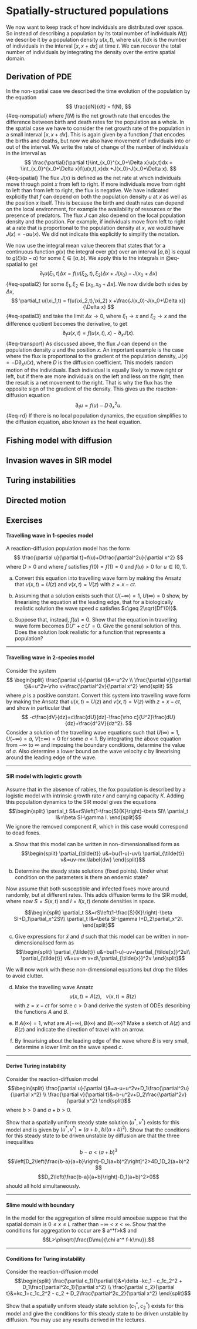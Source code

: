 # Spatially-structured populations

We now want to keep track of how individuals are distributed over space. So instead of describing a population by its total number of individuals $N(t)$ we describe it by a population density $u(x,t)$, where $u(x,t)dx$ is the number of individuals in the interval $[x,x+dx]$ at time $t$. We can recover the total number of individuals by integrating the density over the entire spatial domain.

## Derivation of PDE
In the non-spatial case we described the time evolution of the population by the equation
$$
\frac{dN}{dt} = f(N),
$$ {#eq-nonspatial}
where $f(N)$ is the net growth rate that encodes the difference between birth and death rates for the population as a whole. In the spatial case we have to consider the net growth rate of the population in a small interval $[x,x+dx]$. This is again given by a function $f$ that encodes the births and deaths, but now we also have  movement of individuals into or out of the interval. We write the rate of change of the number of individuals in the interval as
$$
\frac{\partial}{\partial t}\int_{x_0}^{x_0+\Delta x}u(x,t)dx = 
\int_{x_0}^{x_0+\Delta x}f(u(x,t),x)dx +J(x_0)-J(x_0+\Delta x).
$$ {#eq-spatial}
The flux $J(x)$ is defined as the net rate at which individuals move through point $x$ from left to right. If more individuals move from right to left than from left to right, the flux is negative. We have indicated explicitly that $f$ can depend on both the population density $u$ at $x$ as well as the position $x$ itself. This is because the birth and death rates can depend on the local environment, for example the availability of resources or the presence of predators. The flux $J$ can also depend on the local population density and the position. For example, if individuals move from left to right at a rate that is proportional to the population density at $x$, we would have $J(x) = -\alpha u(x)$. We did not indicate this explicitly to simplify the notation.

We now use the integral mean value theorem that states that for a continuous function $g(x)$ the integral over $g(x)$ over an interval $[a,b]$ is equal to $g(\xi)(b-a)$ for some $\xi\in[a,b]$. We apply this to the integrals in @eq-spatial to get
$$
\partial_t u(\xi_1,t)\Delta x = f(u(\xi_2,t),\xi_2)\Delta x +J(x_0)-J(x_0+\Delta x)
$$ {#eq-spatial2}
for some $\xi_1,\xi_2\in[x_0,x_0+\Delta x]$. We now divide both sides by $\Delta x$,
$$
\partial_t u(\xi_1,t) = f(u(\xi_2,t),\xi_2) x +\frac{J(x_0)-J(x_0+\Delta x)}{\Delta x}
$$ {#eq-spatial3}
and take the limit $\Delta x\to 0$, where $\xi_1\to x$ and $\xi_2\to x$ and the difference quotient becomes the derivative, to get
$$
\partial_t u(x,t) = f(u(x,t),x)-\partial_x J(x).
$$  {#eq-transport}
As discussed above, the flux $J$ can depend on the population density $u$ and the position $x$. An important example is the case where the flux is proportional to the gradient of the population density, $J(x) = -D\partial_x u(x)$, where $D$ is the diffusion coefficient. This models random motion of the individuals. Each individual is equally likely to move right or left, but if there are more individuals on the left and less on the right, then the result is a net movement to the right. That is why the flux has the opposite sign of the gradient of the density. This gives us the reaction-diffusion equation
$$
\partial_t u=f(u)-D\,\partial_x^2 u.
$$ {#eq-rd}
If there is no local population dynamics, the equation simplifies to the diffusion equation, also known as the heat equation.

## Fishing model with diffusion

## Invasion waves in SIR model

## Turing instabilities

## Directed motion

## Exercises

#### Travelling wave in 1-species model
::: {#exr-spatial1}
<!--- From sheet 4 --->
A reaction-diffusion population model has the form
$$
\frac{\partial u}{\partial t}=f(u)+D\frac{\partial^2u}{\partial x^2}
$$
where $D>0$ and where $f$ satisfies $f(0)=f(1)=0$ and $f(u)>0$ for
$u\in(0,1)$. 

a) Convert this equation into travelling wave form by making the
Ansatz that $u(x,t)=U(z)$ and $v(x,t)=V(z)$ with $z=x-ct$.

b) Assuming
that a solution exists such that $U(-\infty)=1$, $U(\infty)=0$ show, by
linearising the equation at the leading edge,
that for a biologically realistic solution the wave speed $c$ satisfies
$c\geq 2\sqrt{Df'(0)}$.

c) Suppose that, instead, $f(u)=0$. Show that the equation in travelling
wave form becomes $DU''+c\,U'=0$.  Give the general solution of
this. Does the solution look realistic for a function that represents
a population?
:::

----------------------------------------------------------------------

#### Travelling wave in 2-species model
::: {#exr-spatial2}
<!--- From sheet 4 --->
Consider the system
$$
\begin{split}
\frac{\partial u}{\partial t}&=-u^2v \\
\frac{\partial v}{\partial t}&=u^2v-\rho
v+\frac{\partial^2v}{\partial x^2}
\end{split}
$$
where $\rho$ is a positive constant. 
Convert this system into travelling wave form
by making the
Ansatz that $u(x,t)=U(z)$ and $v(x,t)=V(z)$ with $z=x-ct$, and show in particular that
$$
-c\frac{dV}{dz}=c\frac{dU}{dz}-\frac{\rho
  c}{U^2}\frac{dU}{dz}+\frac{d^2V}{dz^2}.
$$
Consider a solution of the travelling wave equations
such that $U(\infty)=1$, $U(-\infty)=a$, $V(\pm\infty)=0$ for some $a<1$.
By integrating the above equation from $-\infty$ to
$\infty$ and imposing the boundary conditions, determine 
 the value of $a$. Also determine a lower bound on the
wave velocity $c$ by linearising around the leading edge of the
wave.
:::

----------------------------------------------------------------------

#### SIR model with logistic growth
::: {#exr-spatial3}
<!--- From sheet 4 --->
Assume that in the absence of rabies, the fox population is described by a
logistic model with intrinsic growth rate $r$ and carrying capacity $K$.
Adding this population dynamics to the SIR model gives the equations
$$\begin{split}
\partial_t S&=rS\left(1-\frac{S}{K}\right)-\beta SI\\
\partial_t I&=\beta SI-\gamma I.
\end{split}$$
We ignore the removed component $R$, which in this case would correspond to
dead foxes.


a) Show that this model can be written in non-dimensionalised
form as
$$\begin{split}
\partial_{\tilde{t}} u&=bu(1-u)-uv\\
\partial_{\tilde{t}} v&=uv-mv.\label{dw}
\end{split}$$

b) Determine the steady state solutions (fixed points). Under
what condition on the parameters is there an endemic state?

Now assume that both susceptible and infected foxes move around randomly,
but at different rates. This adds diffusion terms to the SIR model, where now
$S=S(x,t)$ and $I=I(x,t)$ denote densities in space.

$$\begin{split}
\partial_t S&=rS\left(1-\frac{S}{K}\right)-\beta SI+D_1\partial_x^2S\\\
\partial_t I&=\beta SI-\gamma I+D_2\partial_x^2I.
\end{split}$$

c) Give expressions for $\tilde{x}$ and $d$ such that this model can be written in non-dimensionalised
form as
$$\begin{split}
\partial_{\tilde{t}} u&=bu(1-u)-uv+\partial_{\tilde{x}}^2u\\
\partial_{\tilde{t}} v&=uv-m v+d\,\partial_{\tilde{x}}^2v
\end{split}$$

We will now work with these non-dimensional equations but drop the tildes to avoid clutter.

d) Make the travelling wave Ansatz
$$
u(x,t)=A(z),~~~v(x,t)=B(z)
$$
with $z=x-ct$ for some $c>0$
and derive the system of ODEs describing the functions $A$ and $B$. 

e) If $A(\infty)=1$, what are $A(-\infty), B(\infty)$ and $B(-\infty)$? Make a sketch of $A(z)$
and $B(z)$ and indicate the direction of travel with an arrow. 

f) By linearising about the leading edge of the wave where $B$ is
very small, determine a lower limit on the wave speed $c$.

:::

----------------------------------------------------------------------

#### Derive Turing instability
::: {#exr-spatial4}
Consider the reaction-diffusion model
$$\begin{split}
\frac{\partial u}{\partial t}&=a-u+u^2v+D_1\frac{\partial^2u}{\partial
  x^2} \\
\frac{\partial v}{\partial t}&=b-u^2v+D_2\frac{\partial^2v}{\partial
  x^2}
\end{split}$$
where $b>0$ and $a+b>0$.

Show that a spatially uniform steady state solution $(u^*,v^*)$ exists
for this model and is given by $(u^*,v^*)=(a+b\,,\;b/(a+b)^2)$. Show that
the conditions for this steady state to be driven unstable by
diffusion are that the three inequalities
$$
b-a<(a+b)^3$$
$$\left[D_2\left(\frac{b-a}{a+b}\right)-D_1(a+b)^2\right]^2>4D_1D_2(a+b)^2
$$
$$D_2\left(\frac{b-a}{a+b}\right)-D_1(a+b)^2>0$$
should all hold simultaneously.

:::

----------------------------------------------------------------------

#### Slime mould with boundary
::: {#exr-spatial5}
In the model for the aggregation of slime mould amoebae
suppose that the spatial domain is $0\leq x\leq L$ rather than
$-\infty<x<\infty$. Show that the conditions for aggregation to occur
are $\mbox{\large $\chi$} a^*f>k\mu$ and
$$L>\pi\sqrt{\frac{D\mu}{\chi a^* f-k\mu}}.$$
:::

----------------------------------------------------------------------

#### Conditions for Turing instability
::: {#exr-spatial6}

Consider the reaction-diffusion model
$$\begin{split}
\frac{\partial c_1}{\partial t}&=\delta -kc_1 - c_1c_2^2 + D_1\frac{\partial^2c_1}{\partial
  x^2} \\
\frac{\partial c_2}{\partial t}&=kc_1+c_1c_2^2 - c_2 + D_2\frac{\partial^2c_2}{\partial
  x^2}
\end{split}$$

Show that a spatially uniform steady state solution $(c_1^*,c_2^*)$ exists
for this model and  give the conditions for this steady state to be driven unstable by
diffusion. You may use any results derived in the lectures.

:::
